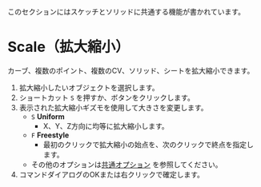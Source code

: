 
<Callout emoji="">このセクションにはスケッチとソリッドに共通する機能が書かれています。</Callout>

# Scale（拡大縮小）

<Reference shortcut="S" command="Scale" button="コマンドバー左" />

カーブ、複数のポイント、複数のCV、ソリッド、シートを拡大縮小できます。

1. 拡大縮小したいオブジェクトを選択します。
2. ショートカット `S` を押すか、ボタンをクリックします。
3. 表示された拡大縮小ギズモを使用して大きさを変更します。 
   - `S` **Uniform**
      - X、Y、Z方向に均等に拡大縮小します。
   - `F` **Freestyle**
      - 最初のクリックで拡大縮小の始点を、次のクリックで終点を指定します。
    - その他のオプションは[共通オプション](common-options) を参照してください。
4. コマンドダイアログのOKまたは右クリックで確定します。
